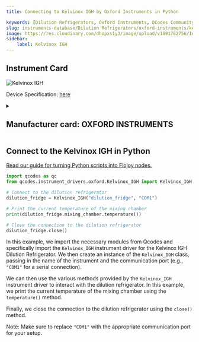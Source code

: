 ```yaml
---
title: Connecting to Kelvinox IGH by Oxford Instruments in Python

keywords: [Dilution Refrigerators, Oxford Instruments, QCodes Community] 
slug: instruments-database/Dilution Refrigerators/oxford-instruments/kelvinox-igh 
image: https://res.cloudinary.com/dhopxs1y3/image/upload/v1691782756/Instruments/Dilution%20Refrigerator/Kelvinox-IGH/Kelvinox-IGH.png
sidebar:
    label: Kelvinox IGH 
---
```



## Instrument Card



![Kelvinox IGH](https://res.cloudinary.com/dhopxs1y3/image/upload/v1691782756/Instruments/Dilution%20Refrigerator/Kelvinox-IGH/Kelvinox-IGH.png)

Device Specification: [here](/instruments-database/all-instruments)

<details style={{ marginTop: "15px"}}>
<summary><h2 style={{display:'inline'}}>Manufacturer card: OXFORD INSTRUMENTS</h2></summary>

![OXFORD INSTRUMENTS](https://res.cloudinary.com/dhopxs1y3/image/upload/v1692806167/Instruments/Vendor%20Logos/Oxford_Instruments.png)

Oxford Instruments plc is a United Kingdom manufacturing and research company that designs and manufactures tools and systems for industry and research. The company is headquartered in Abingdon, Oxfordshire, England, with sites in the United Kingdom, United States, Europe, and Asia.[2] It is listed on the London Stock Exchange and is a constituent of the FTSE 250 Index.[3]

- Headquarters: Abingdon, United Kingdom
- Yearly Revenue (millions, USD): 367.3
- Vendor Website: [here](https://www.oxinst.com/)

</details>


<FeaturedInstrumentVideo category="DILUTION_REFRIGERATORS" />

## Connect to the Kelvinox IGH in Python

[Read our guide for turning Python scripts into Flojoy nodes.](https://docs.flojoy.ai/contribution/blocks/custom-flojoy-block/)



<Tabs>
<TabItem value="Flojoy" label="Flojoy" className="flojoy-instrument-tabs">

<SectionsCard category="DILUTION_REFRIGERATORS" manufacturer="Oxford Instruments"></SectionsCard>

</TabItem>
<TabItem value="QCodes Community" label="QCodes Community">


```python
import qcodes as qc
from qcodes.instrument_drivers.oxford.Kelvinox_IGH import Kelvinox_IGH

# Connect to the dilution refrigerator
dilution_fridge = Kelvinox_IGH("dilution_fridge", "COM1")

# Print the current temperature of the mixing chamber
print(dilution_fridge.mixing_chamber.temperature())

# Close the connection to the dilution refrigerator
dilution_fridge.close()
```

In this example, we import the necessary modules from Qcodes and specifically import the `Kelvinox_IGH` instrument driver for the Kelvinox IGH Dilution Refrigerator. We then create an instance of the `Kelvinox_IGH` class, passing in the name of the instrument and the communication port (e.g., `"COM1"` for a serial connection).

We can then use the various methods provided by the `Kelvinox_IGH` instrument driver to interact with the dilution refrigerator. In this example, we print the current temperature of the mixing chamber using the `temperature()` method.

Finally, we close the connection to the dilution refrigerator using the `close()` method.

Note: Make sure to replace `"COM1"` with the appropriate communication port for your setup.

</TabItem>
</Tabs>